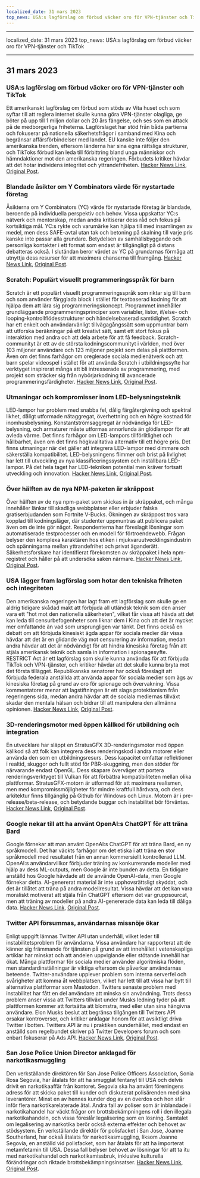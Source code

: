 ```yaml
---
localized_date: 31 mars 2023
top_news: USA:s lagförslag om förbud väcker oro för VPN-tjänster och TikTok
---
```


---

localized_date: 31 mars 2023
top_news: USA:s lagförslag om förbud väcker oro för VPN-tjänster och TikTok

---



<CallToAction />

<Steps>

## 31 mars 2023

### USA:s lagförslag om förbud väcker oro för VPN-tjänster och TikTok

Ett amerikanskt lagförslag om förbud som stöds av Vita huset och som syftar till att reglera internet skulle kunna göra VPN-tjänster olagliga, ge böter på upp till 1 miljon dollar och 20 års fängelse, och ses som en attack på de medborgerliga friheterna. Lagförslaget har stöd från båda partierna och fokuserar på nationella säkerhetsfrågor i samband med Kina och begränsar affärsförbindelser med landet. EU kanske inte följer den amerikanska trenden, eftersom länderna har sina egna rättsliga strukturer, och TikToks förbud kan leda till förbittring bland unga människor och hämndaktioner mot den amerikanska regeringen. Förbudets kritiker hävdar att det hotar individens integritet och yttrandefriheten.
[Hacker News Link](http://news.ycombinator.com/item?id=35366955), [Original Post](https://www.youtube.com/watch?v=FWQGA_n5Z4M).

### Blandade åsikter om Y Combinators värde för nystartade företag

Åsikterna om Y Combinators (YC) värde för nystartade företag är blandade, beroende på individuella perspektiv och behov. Vissa uppskattar YC:s nätverk och mentorskap, medan andra kritiserar dess råd och fokus på kortsiktiga mål. YC:s rykte och varumärke kan hjälpa till med insamlingen av medel, men dess SAFE-avtal utan tak och betoning på skalning till varje pris kanske inte passar alla grundare. Betydelsen av samhällsbyggande och personliga kontakter i ett format som endast är tillgängligt på distans debatteras också. I slutändan beror värdet av YC på grundarnas förmåga att utnyttja dess resurser för att maximera chanserna till framgång.
[Hacker News Link](http://news.ycombinator.com/item?id=35373019), [Original Post](https://acecreamu.substack.com/p/is-y-combinator-worth-the-money).

### Scratch: Populärt visuellt programmeringsspråk för barn

Scratch är ett populärt visuellt programmeringsspråk som riktar sig till barn och som använder färgglada block i stället för textbaserad kodning för att hjälpa dem att lära sig programmeringskoncept. Programmet innehåller grundläggande programmeringsprinciper som variabler, listor, if/else- och looping-kontrollflödesstrukturer och händelsebaserad samtidighet. Scratch har ett enkelt och användarvänligt tillvägagångssätt som uppmuntrar barn att utforska beräkningar på ett kreativt sätt, samt ett stort fokus på interaktion med andra och att dela arbete för att få feedback. Scratch-communityt är ett av de största kodningscommunityt i världen, med över 103 miljoner användare och 123 miljoner projekt som delas på plattformen. Även om det finns farhågor om oreglerade sociala medienätverk och att barn spelar videospel i stället för att använda Scratch i utbildningssyfte har verktyget inspirerat många att bli intresserade av programmering, med projekt som sträcker sig från nybörjarkodning till avancerade programmeringsfärdigheter.
[Hacker News Link](http://news.ycombinator.com/item?id=35373052), [Original Post](https://scratch.mit.edu/about).

### Utmaningar och kompromisser inom LED-belysningsteknik

LED-lampor har problem med snabba fel, dålig färgåtergivning och spektral likhet, dåligt utformade nätaggregat, överhettning och en högre kostnad för inomhusbelysning. Konstantströmsaggregat är nödvändiga för LED-belysning, och armaturer måste utformas annorlunda än glödlampor för att avleda värme. Det finns farhågor om LED-lampors tillförlitlighet och hållbarhet, även om det finns högkvalitativa alternativ till ett högre pris. Det finns utmaningar när det gäller att integrera LED-lampor med dimmare och säkerställa kompatibilitet. LED-belysningens flimmer och brist på livlighet har lett till utveckling av nya klassificeringssystem och inställbara LED-lampor. På det hela taget har LED-tekniken potential men kräver fortsatt utveckling och innovation.
[Hacker News Link](http://news.ycombinator.com/item?id=35371750), [Original Post](https://nymag.com/strategist/article/led-light-bulbs-investigation.html).

### Över hälften av de nya NPM-paketen är skräppost

Över hälften av de nya npm-paket som skickas in är skräppaket, och många innehåller länkar till skadliga webbplatser eller erbjuder falska gratiserbjudanden som Fortnite V-Bucks. Ökningen av skräppost tros vara kopplad till kodningsläger, där studenter uppmuntras att publicera paket även om de inte gör något. Respondenterna har föreslagit lösningar som automatiserade testprocesser och en modell för förtroendewebb. Frågan belyser den komplexa karaktären hos etiken i mjukvaruutvecklingsindustrin och spänningarna mellan yttrandefrihet och privat äganderätt. Säkerhetsforskare har identifierat förekomsten av skräppaket i hela npm-registret och håller på att undersöka saken närmare.
[Hacker News Link](http://news.ycombinator.com/item?id=35370728), [Original Post](https://blog.sandworm.dev/one-in-two-new-npm-packages-is-seo-spam-right-now).

### USA lägger fram lagförslag som hotar den tekniska friheten och integriteten

Den amerikanska regeringen har lagt fram ett lagförslag som skulle ge en aldrig tidigare skådad makt att förbjuda all utländsk teknik som den anser vara ett "hot mot den nationella säkerheten", vilket får vissa att hävda att det kan leda till censurbefogenheter som liknar dem i Kina och att det är mycket mer omfattande än vad som ursprungligen var tänkt. Det finns också en debatt om att förbjuda kinesiskt ägda appar för sociala medier där vissa hävdar att det är en glidande väg mot censurering av information, medan andra hävdar att det är nödvändigt för att hindra kinesiska företag från att stjäla amerikansk teknik och samla in information i spionagesyfte. RESTRICT Act är ett lagförslag som skulle kunna användas för att förbjuda TikTok och VPN-tjänster, och kritiker hävdar att det skulle kunna bryta mot det första tillägget. Republikanska senatorer har också föreslagit att förbjuda federala anställda att använda appar för sociala medier som ägs av kinesiska företag på grund av oro för spionage och övervakning. Vissa kommentatorer menar att lagstiftningen är ett slags protektionism från regeringens sida, medan andra hävdar att de sociala mediernas tillväxt skadar den mentala hälsan och bidrar till att manipulera den allmänna opinionen.
[Hacker News Link](http://news.ycombinator.com/item?id=35369075), [Original Post](https://www.vice.com/en/article/4a3ddb/restrict-act-insanely-broad-ban-tiktok-vpns).

### 3D-renderingsmotor med öppen källkod för utbildning och integration

En utvecklare har släppt en StratusGFX 3D-renderingsmotor med öppen källkod så att folk kan integrera dess renderingskod i andra motorer eller använda den som en utbildningsresurs. Dess kapacitet omfattar reflektioner i realtid, skuggor och fullt stöd för PBR-skuggning, men den stöder för närvarande endast OpenGL. Dess skapare överväger att portera renderingsverktyget till Vulkan för att förbättra kompatibiliteten mellan olika plattformar. StratusGFX-motorn är utformad för att maximera realismen, men med kompromissmöjligheter för mindre kraftfull hårdvara, och dess arkitektur finns tillgänglig på Github för Windows och Linux. Motorn är i pre-release/beta-release, och betydande buggar och instabilitet bör förväntas.
[Hacker News Link](http://news.ycombinator.com/item?id=35370284), [Original Post](https://github.com/KTStephano/StratusGFX).

### Google nekar till att ha använt OpenAI:s ChatGPT för att träna Bard

Google förnekar att man använt OpenAI:s ChatGPT för att träna Bard, en ny språkmodell. Det har väckts farhågor om det etiska i att träna en stor språkmodell med resultatet från en annan kommersiellt kontrollerad LLM. OpenAI:s användarvillkor förbjuder träning av konkurrerande modeller med hjälp av dess ML-outputs, men Google är inte bunden av detta. En tidigare anställd hos Google hävdade att de använde OpenAI-data, men Google förnekar detta. AI-genererat material är inte upphovsrättsligt skyddat, och det är tillåtet att träna på andra modellresultat. Vissa hävdar att det kan vara moraliskt motiverat att stjäla från ChatGPT eftersom det var gruppsourcat, men att träning av modeller på andra AI-genererade data kan leda till dåliga data.
[Hacker News Link](http://news.ycombinator.com/item?id=35370915), [Original Post](https://twitter.com/steventey/status/1641267979399704576).

### Twitter API försummas, användarnas missnöje ökar

Enligt uppgift lämnas Twitter API utan underhåll, vilket leder till instabilitetsproblem för användarna. Vissa användare har rapporterat att de känner sig främmande för tjänsten på grund av att innehållet i vetenskapliga artiklar har minskat och att andelen uppviglande eller stötande innehåll har ökat. Många plattformar för sociala medier använder algoritmiska flöden, men standardinställningar är viktiga eftersom de påverkar användarnas beteende. Twitter-användare upplever problem som interna serverfel och svårigheter att komma åt webbplatsen, vilket har lett till att vissa har bytt till alternativa plattformar som Mastodon. Twitters senaste problem med instabilitet har fått en del användare att minska sin användning. Trots dessa problem anser vissa att Twitters tillväxt under Musks ledning tyder på att plattformen kommer att fortsätta att blomstra, med eller utan sina hängivna användare. Elon Musks beslut att begränsa tillgången till Twitters API orsakar kontroverser, och kritiker anklagar honom för att avsiktligt driva Twitter i botten. Twitters API är nu i praktiken ounderhållet, med endast en anställd som regelbundet skriver på Twitter Developers forum och som enbart fokuserar på Ads API.
[Hacker News Link](http://news.ycombinator.com/item?id=35370152), [Original Post](https://snarfed.org/the-twitter-api-is-now-effectively-unmaintained).

### San Jose Police Union Director anklagad för narkotikasmuggling

Den verkställande direktören för San Jose Police Officers Association, Sonia Rosa Segovia, har åtalats för att ha smugglat fentanyl till USA och delvis drivit en narkotikaaffär från kontoret. Segovia ska ha använt föreningens adress för att skicka paket till kunder och diskuterat polisärenden med sina leverantörer. Minst en av hennes kunder dog av en överdos och hon står inför flera narkotikarelaterade åtal. Andra fall av poliser som är inblandade i narkotikahandel har väckt frågor om brottsbekämpningens roll i den illegala narkotikahandeln, och vissa föreslår legalisering som en lösning. Samtalet om legalisering av narkotika berör också externa effekter och behovet av stödsystem. En verkställande direktör för polisfacket i San Jose, Joanne Southerland, har också åtalats för narkotikasmuggling, liksom Joanne Segovia, en anställd vid polisfacket, som har åtalats för att ha importerat metamfetamin till USA. Dessa fall belyser behovet av lösningar för att ta itu med narkotikahandel och narkotikamissbruk, inklusive kulturella förändringar och riktade brottsbekämpningsinsatser.
[Hacker News Link](http://news.ycombinator.com/item?id=35376488), [Original Post](https://www.washingtonexaminer.com/news/crime/san-jose-police-union-director-smuggle-fentanyl-charge).

</Steps>
